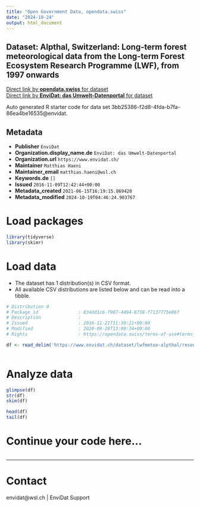 ```yaml
---
title: "Open Government Data, opendata.swiss"
date: "2024-10-24"
output: html_document
---
```


## Dataset: Alpthal, Switzerland: Long-term forest meteorological data from the Long-term Forest Ecosystem Research Programme (LWF), from 1997 onwards



[Direct link by **opendata.swiss** for dataset](https://opendata.swiss/de/dataset/alpthal-switzerland-long-term-forest-meteorological-data-from-the-long-term-forest-ecosystem-re)<br>
[Direct link by **EnviDat: das Umwelt-Datenportal** for dataset](https://www.envidat.ch/#/metadata/lwfmeteo-alpthal)

Auto generated R starter code for data set 3bb25386-f2d8-4fda-b7fa-86ea4be16535@envidat.

## Metadata

- **Publisher** `EnviDat`
- **Organization.display_name.de** `EnviDat: das Umwelt-Datenportal`
- **Organization.url** `https://www.envidat.ch/`
- **Maintainer** `Matthias Haeni`
- **Maintainer_email** `matthias.haeni@wsl.ch`
- **Keywords.de** `[]`
- **Issued** `2016-11-09T12:42:44+00:00`
- **Metadata_created** `2021-06-15T16:19:15.869420`
- **Metadata_modified** `2024-10-19T04:46:24.903767`


# Load packages

```r

library(tidyverse)
library(skimr)

```

# Load data

-   The dataset has 1 distribution(s) in CSV format.
-   All available CSV distributions are listed below and can be read into a tibble.

```r

# Distribution 0
# Package_id               : 834dd1c6-f907-4494-8758-f7137775e06f
# Description              : 
# Issued                   : 2016-11-21T11:30:21+00:00
# Modified                 : 2020-09-28T13:00:34+00:00
# Rights                   : https://opendata.swiss/terms-of-use#terms_by

df <- read_delim('https://www.envidat.ch/dataset/lwfmeteo-alpthal/resource/5109ff84-b671-41af-a243-34f1eda1fc88')



```

# Analyze data

```r

glimpse(df)
str(df)
skim(df)

head(df)
tail(df)

```

# Continue your code here...

```r

```

------------------------------------------------------------------------

# Contact

envidat@wsl.ch | EnviDat Support
